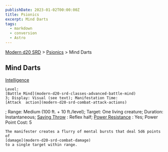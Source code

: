 ```yaml
---
publishDate: 2023-01-02T00:00:00Z
title: Psionics
excerpt: Mind Darts
tags:
  - markdown
  - conversion
  - Astro
---
```


[Modern d20 SRD](/#modernD20) > [Psionics](modern-d20-srd-psionics-index) > Mind Darts

## Mind Darts

[Intelligence](modern-d20-srd-basics-ability-scores)

    Level:
    [Battle Mind](modern-d20-srd-classes-advanced-battle-mind)
    3; Display: Visual (see text); Manifestation Time:
    [Attack  action](modern-d20-srd-combat-attack-actions)
; Range: Medium (100
ft. + 10 ft./level); Target: One living creature; Duration: Instantaneous;
[Saving Throw](modern-d20-srd-basics-saving-throws)
: Reflex half;
[Power Resistance](modern-d20-srd-special-abilities-power-resistance)
: Yes; Power Point Cost: 5

    The manifester creates a flurry of mental bursts that deal 5d6 points of
    [damage](modern-d20-srd-combat-damage)
    to a single target within range.
